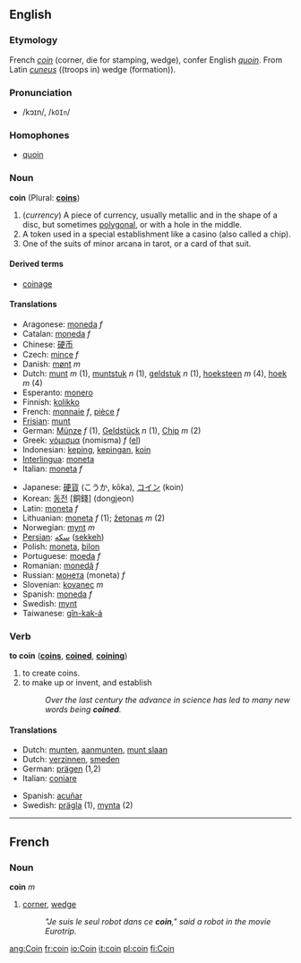 ==English==
===Etymology===
French ''[[coin#French|coin]]'' (corner, die for stamping, wedge), confer English ''[[quoin]]''. From Latin ''[[cuneus]]'' ((troops in) wedge (formation)).
===Pronunciation===
*/kɔɪn/, /<tt>kOIn</tt>/
===Homophones===
*[[quoin]]

=== Noun ===
'''coin''' (Plural: '''[[coins]]''')

# (''currency'') A piece of currency, usually metallic and in the shape of a disc, but sometimes [[polygonal]], or with a hole in the middle.
# A token used in a special establishment like a casino (also called a chip).
# One of the suits of minor arcana in tarot, or a card of that suit.

====Derived terms====
*[[coinage]]

====Translations====
{{top}}
*Aragonese: [[moneda]] ''f''
*Catalan: [[moneda]] ''f''
*Chinese: [[硬币]]
*Czech: [[mince]] ''f''
*Danish: [[mønt]] ''m''
*Dutch: [[munt]] ''m'' (1), [[muntstuk]] ''n'' (1), [[geldstuk]] ''n'' (1), [[hoeksteen]] ''m'' (4), [[hoek]] ''m'' (4)
*Esperanto: [[monero]]
*Finnish: [[kolikko]]
*French: [[monnaie]] ''f'', [[pièce]] ''f''
*[[Frisian]]: [[munt]]
*German: [[Münze]] ''f'' (1), [[Geldstück]] ''n'' (1), [[Chip]] ''m'' (2)
*Greek: [[νόμισμα]] (nomisma) ''f'' ([[:el:Νόμισμα|el]])
*Indonesian: [[keping]], [[keping|kepingan]], [[koin]]
*[[Interlingua]]: [[moneta]]
*Italian: [[moneta]] ''f''
{{mid}}
*Japanese: [[硬貨]] (こうか, kōka), [[コイン]] (koin)
*Korean: [[동전]] [銅錢] (dongjeon)
*Latin: [[moneta]] ''f''
*Lithuanian: [[moneta]] ''f'' (1); [[žetonas]] ''m'' (2)
*Norwegian: [[mynt]] ''m''
*[[Persian]]: [[سکه]] ([[sekkeh]])
*Polish: [[moneta]], [[bilon]]
*Portuguese: [[moeda]] ''f''
*Romanian: [[monedă]] ''f''
*Russian: [[монета]] (moneta) ''f''
*Slovenian: [[kovanec]] ''m''
*Spanish: [[moneda]] ''f''
*Swedish: [[mynt]]
*Taiwanese: [[gîn-kak-á]]
{{bottom}}

===Verb===
'''to coin''' ('''[[coins]]''', '''[[coined]]''', '''[[coining]]''')

# to create coins.
# to make up or invent, and establish
#:''Over the last century the advance in science has led to many new words being '''coined'''.''

====Translations====
{{top}}
*Dutch: [[munten]], [[aanmunten]], [[munt slaan]]
*Dutch: [[verzinnen]], [[smeden]]
*German: [[prägen]] (1,2)
*Italian: [[coniare]]
{{mid}}
*Spanish: [[acuñar]]
*Swedish: [[prägla]] (1), [[mynta]] (2)
{{bottom}}

----

==French==
===Noun===
'''coin''' ''m''
# [[corner]], [[wedge]]
#:''"Je suis le seul robot dans ce '''coin'''," said a robot in the movie Eurotrip.''

[[ang:Coin]]
[[fr:coin]]
[[io:Coin]]
[[it:coin]]
[[pl:coin]]
[[fi:Coin]]